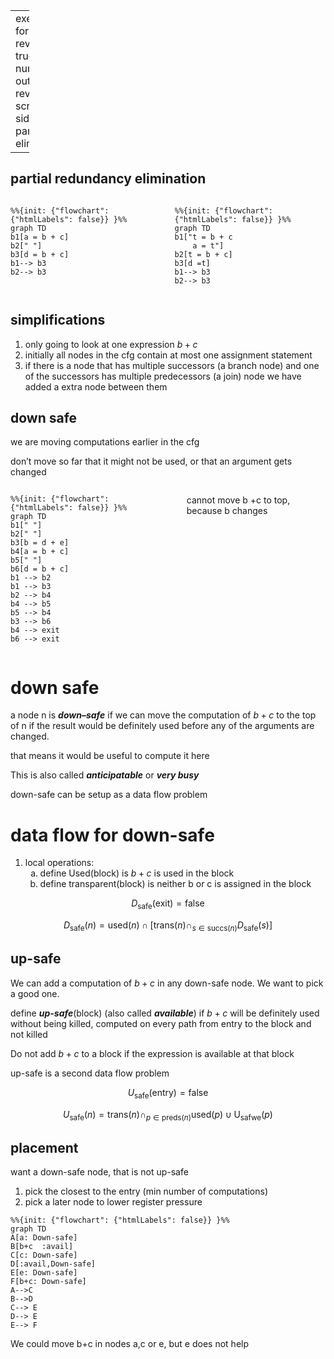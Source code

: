 
---
execute:
  echo: true
format:
  html: default
  revealjs:
    chalkboard: true
    code-line-numbers: true
    output-file: revealjs_05c_pre.qmd
    scrollable: true
sidebar: false
title: _ partial_redundancy elimination

---




## partial redundancy elimination

::: {.columns}
::: {.column}
```mermaid
%%{init: {"flowchart": {"htmlLabels": false}} }%%
graph TD
b1[a = b + c]
b2[" "]
b3[d = b + c]
b1--> b3
b2--> b3
```

:::
::: {.column}
```mermaid
%%{init: {"flowchart": {"htmlLabels": false}} }%%
graph TD
b1["t = b + c
    a = t"]
b2[t = b + c]
b3[d =t]
b1--> b3
b2--> b3
```
:::

:::

## simplifications 

1. only going to look at one expression $b + c$
1. initially all nodes in the cfg contain at most one assignment statement 
1. if there is a node that has multiple successors (a branch node)  and one of the successors has multiple predecessors (a join) node we have added a extra node between them



## down safe 

we are moving computations earlier in the cfg 

don't move so far that it might not be used, or that an argument gets changed

::: {.columns}
::: {.column}
```mermaid
%%{init: {"flowchart": {"htmlLabels": false}} }%%
graph TD
b1[" "]
b2[" "]
b3[b = d + e]
b4[a = b + c]
b5[" "]
b6[d = b + c]
b1 --> b2
b1 --> b3
b2 --> b4
b4 --> b5
b5 --> b4
b3 --> b6
b4 --> exit
b6 --> exit

```



:::
::: {.column}

cannot move b +c to top, because b changes
:::

::: 


# down safe 

a node n is ***down--safe*** if we can move the computation of $b+c$ to the top of n
if the result would be definitely used before any of the arguments are changed.

that means it would be useful to compute it here 


This is also called ***anticipatable*** or ***very busy*** 

down-safe can be setup as a data flow problem 

# data flow for down-safe

1) local operations:
    a. define Used(block) is $b +c$ is used in the block
    b. define transparent(block) is neither b or c is assigned in the block



$$
D_{\text{safe}}(\text{exit}) = \text{false}
$$

$$
D_{\text{safe}}(n)=\text{used}(n) \cap [ \text{trans}(n) \cap_{s \in \text{succs}(n)}D_{\text{safe}}(s)] 
$$ 

## up-safe

We can add a computation of $b+c$ in any down-safe node.  We want to pick a good one.

define ***up-safe***(block) (also called ***available***) if $b+c$ will be definitely used without being killed, computed on every path from entry to the block and not killed 

Do not add $b+c$ to a block if the expression is available at that block

up-safe is a second data flow problem


$$
U_{\text{safe}}(\text{entry}) = \text{false}
$$

$$
U_{\text{safe}}(n)=  \text{trans}(n) \cap_{p \in \text{preds}(n)} \text{used}(p) \cup \text{U}_{\text{safwe}}(p)
$$


## placement 

want a down-safe node, that is not up-safe 

1. pick the closest to the entry (min number of computations)
1. pick a later node to lower register pressure 

```mermaid
%%{init: {"flowchart": {"htmlLabels": false}} }%%
graph TD
A[a: Down-safe]
B[b+c  :avail]
C[c: Down-safe]
D[:avail,Down-safe]
E[e: Down-safe]
F[b+c: Down-safe]
A-->C
B-->D
C--> E
D--> E
E--> F
```

We could move  b+c in nodes a,c or e, but e does not help 